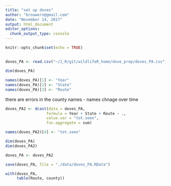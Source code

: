 ---
title: "set up doves"
author: "brouwern@gmail.com"
date: "November 14, 2017"
output: html_document
editor_options: 
  chunk_output_type: console
---

```{r setup, include=FALSE}
knitr::opts_chunk$set(echo = TRUE)
```

## 

```{r}
doves_PA <- read.csv("~/1_R/git/wildlifeR_home/dove_prep/doves_PA.csv")

dim(doves_PA)
```




```{r}
names(doves_PA)[1] <- "Year"
names(doves_PA)[2] <- "State"
names(doves_PA)[3] <- "Route"

```



there are errors in the county names - names chnage over time

```{r}
doves_PA2 <- dcast(data = doves_PA,
                  formula = Year + State + Route ~ .,
                  value.var = "tot.seen",
                  fun.aggregate = sum)

names(doves_PA2)[4] <- "tot.seen"

dim(doves_PA)
dim(doves_PA2)

doves_PA <- doves_PA2
```



```{r}
save(doves_PA, file = "./data/doves_PA.RData")
```


```{r}
with(doves_PA,
     table(Route, county))
```

